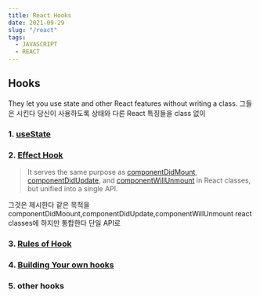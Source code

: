 ```yaml
---
title: React Hooks
date: 2021-09-29
slug: "/react"
tags:
  - JAVASCRIPT
  - REACT
---
```


## Hooks

They let you use state and other React features without writing a class.
그들은 시킨다 당신이 사용하도록 상태와 다른 React 특징들을 class 없이

### 1. [useState](https://reactjs.org/docs/hooks-overview.html#state-hook)

### 2. [Effect Hook](https://reactjs.org/docs/hooks-overview.html#effect-hook)

> It serves the same purpose as [componentDidMount](https://reactjs.org/docs/react-component.html#componentdidmount), [componentDidUpdate](https://reactjs.org/docs/react-component.html#componentdidupdate), and [componentWillUnmount](https://reactjs.org/docs/react-component.html#componentdidupdate) in React classes, but unified into a single API.

그것은 제시한다 같은 목적을 componentDidMoount,componentDidUpdate,componentWillUnmount
react classes에 하지만 통합한다 단일 API로

### 3. [Rules of Hook](https://reactjs.org/docs/hooks-overview.html#rules-of-hooks)

### 4. [Building Your own hooks](https://reactjs.org/docs/hooks-overview.html#building-your-own-hooks)

### 5. other hooks